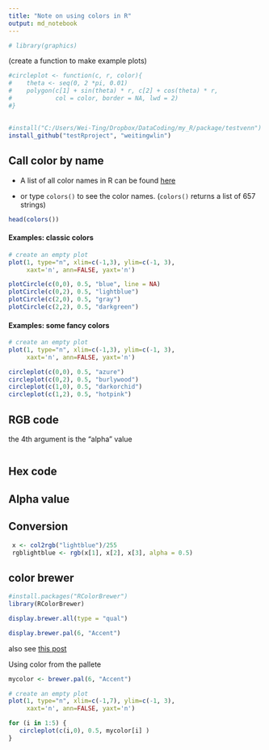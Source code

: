 ```yaml
---
title: "Note on using colors in R"
output: md_notebook
---
```


```r
# library(graphics)
```

(create a function to make example plots)

```r
#circleplot <- function(c, r, color){
#    theta <- seq(0, 2 *pi, 0.01)
#    polygon(c[1] + sin(theta) * r, c[2] + cos(theta) * r, 
#            col = color, border = NA, lwd = 2)
#}
```

##
```r
#install("C:/Users/Wei-Ting/Dropbox/DataCoding/my_R/package/testvenn")
install_github("testRproject", "weitingwlin")
```


## Call color by name

* A list of all color names in R can be found [here](http://www.stat.columbia.edu/~tzheng/files/Rcolor.pdf)

* or type `colors()` to see the color names. (`colors()` returns a list of 657 strings)

```r
head(colors())
```



#### Examples: classic colors

```r
# create an empty plot 
plot(1, type="n", xlim=c(-1,3), ylim=c(-1, 3),  
     xaxt='n', ann=FALSE, yaxt='n')

plotCircle(c(0,0), 0.5, "blue", line = NA)
plotCircle(c(0,2), 0.5, "lightblue")
plotCircle(c(2,0), 0.5, "gray")
plotCircle(c(2,2), 0.5, "darkgreen")
```

#### Examples: some fancy colors

```r
# create an empty plot 
plot(1, type="n", xlim=c(-1,3), ylim=c(-1, 3),  
     xaxt='n', ann=FALSE, yaxt='n')

circleplot(c(0,0), 0.5, "azure")
circleplot(c(0,2), 0.5, "burlywood")
circleplot(c(1,0), 0.5, "darkorchid")
circleplot(c(1,2), 0.5, "hotpink")

```


## RGB code

the 4th argument is the "alpha" value

```r

```

## Hex code

## Alpha value


## Conversion

```r
 x <- col2rgb("lightblue")/255
 rgblightblue <- rgb(x[1], x[2], x[3], alpha = 0.5)
```


## color brewer

```r
#install.packages("RColorBrewer")
library(RColorBrewer)
```

```r
display.brewer.all(type = "qual")
```


```r
display.brewer.pal(6, "Accent")
```


also see [this post](https://www.stat.ubc.ca/~jenny/STAT545A/block14_colors.html)

Using color from the pallete

```r
mycolor <- brewer.pal(6, "Accent")
```

```r
# create an empty plot 
plot(1, type="n", xlim=c(-1,7), ylim=c(-1, 3),  
     xaxt='n', ann=FALSE, yaxt='n')

for (i in 1:5) {
   circleplot(c(i,0), 0.5, mycolor[i] ) 
}

```

